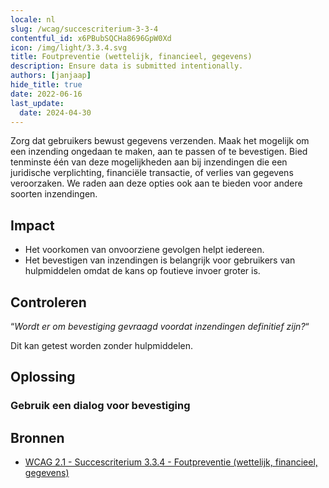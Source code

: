```yaml
---
locale: nl
slug: /wcag/succescriterium-3-3-4
contentful_id: x6PBubSQCHa8696GpW0Xd
icon: /img/light/3.3.4.svg
title: Foutpreventie (wettelijk, financieel, gegevens)
description: Ensure data is submitted intentionally.
authors: [janjaap]
hide_title: true
date: 2022-06-16
last_update:
  date: 2024-04-30
---
```


<Hero
  title="Foutpreventie (wettelijk, financieel, gegevens)"
  image="/img/light/3.3.4.svg"
  alt="WCAG 3.3.4 - Logo"
  prefix="Succescriterium 3.3.4"
  suffix="Niveau AA"
/>

Zorg dat gebruikers bewust gegevens verzenden. Maak het mogelijk om een inzending ongedaan te maken, aan te passen of te bevestigen. Bied tenminste één van deze mogelijkheden aan bij inzendingen die een juridische verplichting, financiële transactie, of verlies van gegevens veroorzaken. We raden aan deze opties ook aan te bieden voor andere soorten inzendingen.

## Impact

- Het voorkomen van onvoorziene gevolgen helpt iedereen.
- Het bevestigen van inzendingen is belangrijk voor gebruikers van hulpmiddelen omdat de kans op foutieve invoer groter is.

## Controleren

“*Wordt er om bevestiging gevraagd voordat inzendingen definitief zijn?*“

Dit kan getest worden zonder hulpmiddelen.

## Oplossing

### Gebruik een dialog voor bevestiging

<CodeSample id="accessibility-dialog" locale="nl"/>

## Bronnen

- [WCAG 2.1 - Succescriterium 3.3.4 - Foutpreventie (wettelijk, financieel, gegevens)](https://www.w3.org/Translations/WCAG21-nl/#foutpreventie-wettelijk-financieel-gegevens)
